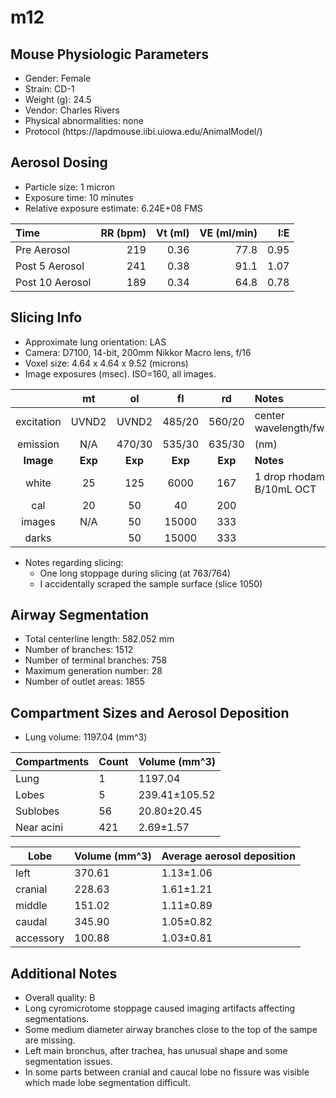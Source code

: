 # m12

## Mouse Physiologic Parameters

  * Gender: Female
  * Strain: CD-1
  * Weight (g): 24.5
  * Vendor: Charles Rivers
  * Physical abnormalities: none
  * Protocol (https://lapdmouse.iibi.uiowa.edu/AnimalModel/)

## Aerosol Dosing

  * Particle size: 1 micron
  * Exposure time: 10 minutes
  * Relative exposure estimate: 6.24E+08 FMS

  | Time              | RR (bpm) | Vt (ml) | VE (ml/min) | I:E  |
  |:------------------|---------:|--------:|------------:|-----:|
  |Pre Aerosol        | 219      | 0.36    | 77.8        | 0.95 |
  |Post 5 Aerosol     | 241      | 0.38    | 91.1        | 1.07 |
  |Post 10 Aerosol    | 189      | 0.34    | 64.8        | 0.78 |

## Slicing Info

  * Approximate lung orientation: LAS
  * Camera: D7100, 14-bit, 200mm Nikkor Macro lens, f/16
  * Voxel size: 4.64 x 4.64 x 9.52 (microns)
  * Image exposures (msec). ISO=160, all images.

  |          |   mt      |   ol    |   fl    |   rd    |       Notes           |
  |:--------:|:---------:|:-------:|:-------:|:-------:|:----------------------|
  |excitation| UVND2     | UVND2   | 485/20  | 560/20  |center wavelength/fwhm |
  |emission  | N/A       | 470/30  | 535/30  | 635/30  |      (nm)             |
  |**Image** |**Exp**    |**Exp**  |**Exp**  |**Exp**  |    **Notes**          |
  |white     |    25     |   125   |  6000   |   167   | 1 drop rhodamine B/10mL OCT |
  |cal       |    20     |    50   |    40   |   200   |                       |
  |images    |   N/A     |    50   | 15000   |   333   |                       |
  |darks     |           |    50   | 15000   |   333   |                       |

  * Notes regarding slicing:
    * One long stoppage during slicing (at 763/764)
    * I accidentally scraped the sample surface (slice 1050)
      
## Airway Segmentation

  * Total centerline length: 582.052 mm
  * Number of branches: 1512
  * Number of terminal branches: 758
  * Maximum generation number: 28
  * Number of outlet areas: 1855

## Compartment Sizes and Aerosol Deposition

  * Lung volume: 1197.04 (mm^3)

Compartments | Count | Volume (mm^3)
------------ | ----- | -------------
Lung         | 1 | 1197.04
Lobes        | 5 | 239.41±105.52
Sublobes     | 56 | 20.80±20.45
Near acini   | 421 | 2.69±1.57

Lobe      | Volume (mm^3) | Average aerosol deposition
--------- | ------------- | ----------------------
left | 370.61 | 1.13±1.06
cranial | 228.63 | 1.61±1.21
middle | 151.02 | 1.11±0.89
caudal | 345.90 | 1.05±0.82
accessory | 100.88 | 1.03±0.81

## Additional Notes

  * Overall quality: B
  * Long cyromicrotome stoppage caused imaging artifacts affecting segmentations.
  * Some medium diameter airway branches close to the top of the sampe are missing.
  * Left main bronchus, after trachea, has unusual shape and some segmentation issues.
  * In some parts between cranial and caucal lobe no fissure was visible which made lobe segmentation difficult. 
  
